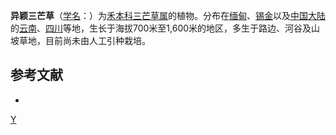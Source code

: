{{Speciesbox 
| taxon = Aristida depressa
| authority = Retz.
}}
'''异颖三芒草'''（[[学名|学名]]：{{lang|la|''Aristida depressa''}}）为[[禾本科|禾本科]][[三芒草属|三芒草属]]的植物。分布在[[缅甸|缅甸]]、[[锡金|锡金]]以及[[中国大陆|中国大陆]]的[[云南|云南]]、[[四川|四川]]等地，生长于海拔700米至1,600米的地区，多生于路边、河谷及山坡草地，目前尚未由人工引种栽培。

== 参考文献 ==
<div class="references-small">
* {{cite web| url =http://www.bioinfo.cn/db05/KmzwSpecies.php?action=view&id=10105| title =异颖三芒草| work =《中国高等植物数据库全库》| publisher =中国科学院微生物研究所| author =昆明植物研究所| accessdate =2009-02-24| deadurl =yes| archiveurl =https://web.archive.org/web/20160305050702/http://www.bioinfo.cn/db05/KmzwSpecies.php?action=view&id=10105| archivedate =2016-03-05}}
</div>
{{Taxonbar|from=Q11066182}}

[[Category:三芒草属|Y]]